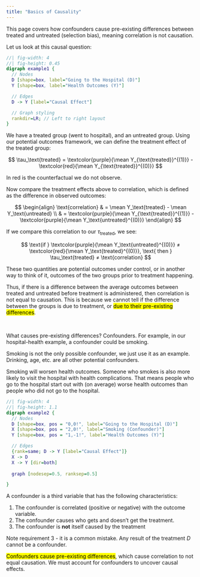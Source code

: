 ```yaml
---
title: "Basics of Causality"
---
```


::: small
This page covers how confounders cause pre-existing differences between treated and untreated (selection bias), meaning correlation is not causation.
:::

Let us look at this causal question:

::: center-graph
```dot
//| fig-width: 4
//| fig-height: 0.45
digraph example1 {
  // Nodes
  D [shape=box, label="Going to the Hospital (D)"]
  Y [shape=box, label="Health Outcomes (Y)"]

  // Edges
  D -> Y [label="Causal Effect"]

  // Graph styling
  rankdir=LR; // Left to right layout
}
```
:::

We have a treated group (went to hospital), and an untreated group. Using our potential outcomes framework, we can define the treatment effect of the treated group:

$$
\tau_\text{treated} = \textcolor{purple}{\mean Y_{\text{treated}}^{(1)}} - \textcolor{red}{\mean Y_{\text{treated}}^{(0)}}
$$

::: small
In red is the counterfactual we do not observe.
:::

Now compare the treatment effects above to correlation, which is defined as the difference in observed outcomes:

$$
\begin{align}
\text{correlation} & = \mean Y_\text{treated} - \mean Y_\text{untreated} \\
& = \textcolor{purple}{\mean Y_{\text{treated}}^{(1)}} - \textcolor{purple}{\mean Y_\text{untreated}^{(0)}}
\end{align}
$$

If we compare this correlation to our $\tau_\text{treated}$, we see:

$$
\text{if  } \textcolor{purple}{\mean Y_\text{untreated}^{(0)}} ≠ \textcolor{red}{\mean Y_\text{treated}^{(0)}}, \text{ then }  \tau_\text{treated} ≠ \text{correlation}
$$

::: small
These two quantities are potential outcomes under control, or in another way to think of it, outcomes of the two groups prior to treatment happening.
:::

Thus, if there is a difference between the average outcomes between treated and untreated before treatment is administered, then correlation is not equal to causation. This is because we cannot tell if the difference between the groups is due to treatment, or [due to their pre-existing differences]{.mark}.

<br />

What causes pre-existing differences? Confounders. For example, in our hospital-health example, a confounder could be smoking.

::: small
Smoking is not the only possible confounder, we just use it as an example. Drinking, age, etc. are all other potential confounders.
:::

Smoking will worsen health outcomes. Someone who smokes is also more likely to visit the hospital with health complications. That means people who go to the hospital start out with (on average) worse health outcomes than people who did not go to the hospital.

::: center-graph
```dot
//| fig-width: 4
//| fig-height: 1.1
digraph example2 {
  // Nodes
  D [shape=box, pos = "0,0!", label="Going to the Hospital (D)"]
  X [shape=box, pos = "2,0!", label="Smoking (Confounder)"]
  Y [shape=box, pos = "1,-1!", label="Health Outcomes (Y)"]

  // Edges
  {rank=same; D -> Y [label="Causal Effect"]}
  X -> D
  X -> Y [dir=both]
  
  graph [nodesep=0.5, ranksep=0.5]

}
```
:::

::: {.callout-note appearance="simple"}
A confounder is a third variable that has the following characteristics:

1.  The confounder is correlated (positive or negative) with the outcome variable.
2.  The confounder causes who gets and doesn't get the treatment.
3.  The confounder is **not** itself caused by the treatment
:::

::: small
Note requirement 3 - it is a common mistake. Any result of the treatment $D$ cannot be a confounder.
:::

[Confounders cause pre-existing differences]{.mark}, which cause correlation to not equal causation. We must account for confounders to uncover causal effects.

<br />
